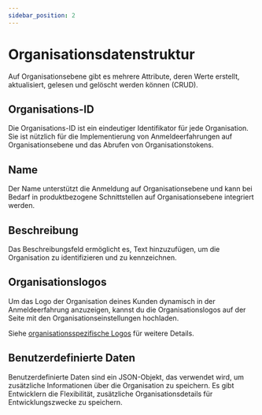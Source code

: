 ```yaml
---
sidebar_position: 2
---
```


# Organisationsdatenstruktur

Auf Organisationsebene gibt es mehrere Attribute, deren Werte erstellt, aktualisiert, gelesen und gelöscht werden können (CRUD).

## Organisations-ID

Die Organisations-ID ist ein eindeutiger Identifikator für jede Organisation. Sie ist nützlich für die Implementierung von Anmeldeerfahrungen auf Organisationsebene und das Abrufen von Organisationstokens.

## Name

Der Name unterstützt die Anmeldung auf Organisationsebene und kann bei Bedarf in produktbezogene Schnittstellen auf Organisationsebene integriert werden.

## Beschreibung

Das Beschreibungsfeld ermöglicht es, Text hinzuzufügen, um die Organisation zu identifizieren und zu kennzeichnen.

## Organisationslogos

Um das Logo der Organisation deines Kunden dynamisch in der Anmeldeerfahrung anzuzeigen, kannst du die Organisationslogos auf der Seite mit den Organisationseinstellungen hochladen.

Siehe [organisationsspezifische Logos](/customization/match-your-brand/#organization-specific-logos) für weitere Details.

## Benutzerdefinierte Daten

Benutzerdefinierte Daten sind ein JSON-Objekt, das verwendet wird, um zusätzliche Informationen über die Organisation zu speichern. Es gibt Entwicklern die Flexibilität, zusätzliche Organisationsdetails für Entwicklungszwecke zu speichern.
